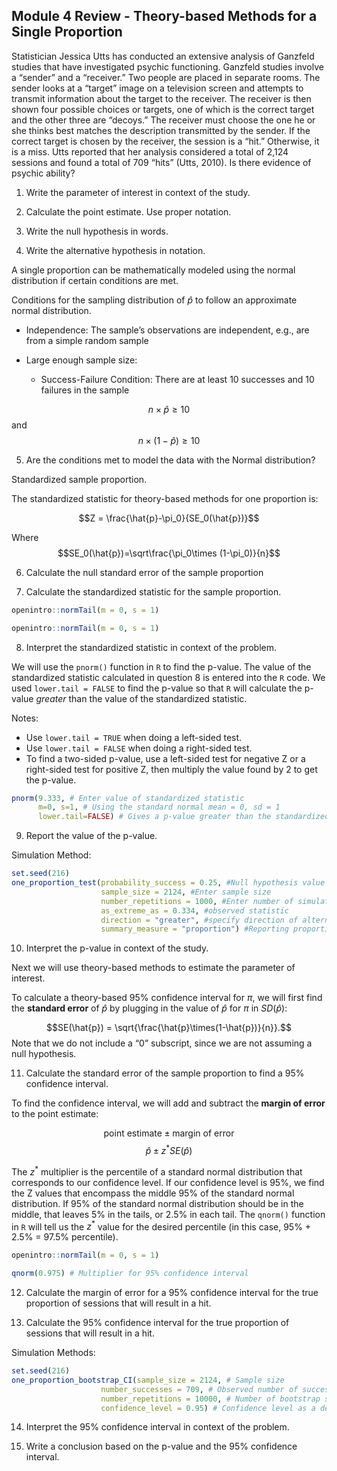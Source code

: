## Module 4 Review - Theory-based Methods for a Single Proportion

Statistician Jessica Utts has conducted an extensive analysis of Ganzfeld studies that have investigated psychic functioning. Ganzfeld studies involve a "sender" and a "receiver." Two people are placed in separate rooms.  The sender looks at a "target" image on a television screen and attempts to transmit information about the target to the receiver.  The receiver is then shown four possible choices or targets, one of which is the correct target and the other three are "decoys."  The receiver must choose the one he or she thinks best matches the description transmitted by the sender.  If the correct target is chosen by the receiver, the session is a "hit."  Otherwise, it is a miss.  Utts reported that her analysis considered a total of 2,124 sessions and found a total of 709 "hits" (Utts, 2010).  Is there evidence of psychic ability?

1.	Write the parameter of interest in context of the study.

\vspace{0.6in}


2.  Calculate the point estimate.  Use proper notation.

\vspace{0.3in}

3.  Write the null hypothesis in words.

\vspace{0.6in}

4.  Write the alternative hypothesis in notation.

\vspace{0.2in}

A single proportion can be mathematically modeled using the normal distribution if certain conditions are met.

Conditions for the sampling distribution of $\hat{p}$ to follow an approximate normal distribution.

* Independence: The sample’s observations are independent, e.g., are from a simple random sample

* Large enough sample size:  

    * Success-Failure Condition: There are at least 10 successes and 10 failures in the sample 

$$n \times \hat{p} \ge 10$$ and $$n \times (1-\hat{p}) \ge 10$$

5. Are the conditions met to model the data with the Normal distribution?

\vspace{0.6in}

Standardized sample proportion. 

The standardized statistic for theory-based methods for one proportion is:

$$Z = \frac{\hat{p}-\pi_0}{SE_0(\hat{p})}$$

Where $$SE_0(\hat{p})=\sqrt\frac{\pi_0\times (1-\pi_0)}{n}$$


6. Calculate the null standard error of the sample proportion

\vspace{0.6in}

7. Calculate the standardized statistic for the sample proportion.

\vspace{0.4in}

```r
openintro::normTail(m = 0, s = 1)
```

```r
openintro::normTail(m = 0, s = 1)
```

\newpage

8. Interpret the standardized statistic in context of the problem.

\vspace{1in}

We will use the `pnorm()` function in `R` to find the p-value. The value of the standardized statistic calculated in question 8 is entered into the `R` code.  We used `lower.tail = FALSE` to find the p-value so that `R` will calculate the p-value *greater* than the value of the standardized statistic.  

Notes:

* Use `lower.tail = TRUE` when doing a left-sided test.
* Use `lower.tail = FALSE` when doing a right-sided test.
* To find a two-sided p-value, use a left-sided test for negative Z or a right-sided test for positive Z, then multiply the value found by 2 to get the p-value.

```r
pnorm(9.333, # Enter value of standardized statistic
      m=0, s=1, # Using the standard normal mean = 0, sd = 1
      lower.tail=FALSE) # Gives a p-value greater than the standardized statistic
```

9. Report the value of the p-value.

\vspace{0.1in}

Simulation Method:
```r
set.seed(216)
one_proportion_test(probability_success = 0.25, #Null hypothesis value
                    sample_size = 2124, #Enter sample size
                    number_repetitions = 1000, #Enter number of simulations
                    as_extreme_as = 0.334, #observed statistic
                    direction = "greater", #specify direction of alternative hypothesis
                    summary_measure = "proportion") #Reporting proportion or number of successes?

```

10.  Interpret the p-value in context of the study.

\vspace{0.8in}

Next we will use theory-based methods to estimate the parameter of interest.  

To calculate a theory-based 95\% confidence interval for $\pi$, we will first find the **standard error** of $\hat{p}$ by plugging in the value of $\hat{p}$ for $\pi$ in $SD(\hat{p})$:

$$SE(\hat{p}) = \sqrt{\frac{\hat{p}\times(1-\hat{p})}{n}}.$$
Note that we do not include a "0" subscript, since we are not assuming a null hypothesis. 

11.  Calculate the standard error of the sample proportion to find a 95\% confidence interval.

\vspace{0.5in}

To find the confidence interval, we will add and subtract the **margin of error** to the point estimate:

$$\text{point estimate}\pm\text{margin of error}$$
$$\hat{p}\pm z^* SE(\hat{p})$$

The $z^*$ multiplier is the percentile of a standard normal distribution that corresponds to our confidence level. If our confidence level is 95\%, we find the Z values that encompass the middle 95\% of the standard normal distribution.  If 95\% of the standard normal distribution should be in the middle, that leaves 5\% in the tails, or 2.5\% in each tail.  The `qnorm()` function in `R` will tell us the $z^*$ value for the desired percentile (in this case, 95\% + 2.5\% = 97.5\% percentile). 

```r
openintro::normTail(m = 0, s = 1)
```

```r
qnorm(0.975) # Multiplier for 95% confidence interval
```
12.  Calculate the margin of error for a 95\% confidence interval for the true proportion of sessions that will result in a hit.

\vspace{0.6in}

13.  Calculate the 95\% confidence interval for the true proportion of sessions that will result in a hit. 

\vspace{1in}

Simulation Methods:
```r
set.seed(216)
one_proportion_bootstrap_CI(sample_size = 2124, # Sample size
                    number_successes = 709, # Observed number of successes
                    number_repetitions = 10000, # Number of bootstrap samples to use
                    confidence_level = 0.95) # Confidence level as a decimal
```

14.  Interpret the 95\% confidence interval in context of the problem.
\vspace{0.6in}

15.  Write a conclusion based on the p-value and the 95\% confidence interval.

\vspace{0.6in}

\newpage